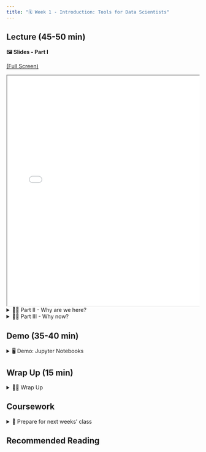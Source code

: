 ---
title: "🗓️ Week 1 - Introduction: Tools for Data Scientists"
---


## Lecture (45-50 min)

**🖼️ Slides - Part I**

[(Full Screen)](/slides/week01_slides_part1.html)

<div class="container" style="position: relative;overflow: hidden;width: 100%;min-height:600px;">
<iframe src="/slides/week01_slides_part1.html" style="position=absolute;top: 0;left: 0;bottom: 0;right: 0;width: 100%;min-height:600px;"></iframe>
</div>

<details>
<summary> 👨‍🏫 Part II - Why are we here?</summary>
- New data sources -> New applications -> more data
- <mark></mark> Examples in Finance, Healthcare, Transportation, etc. 
</details>


<details>
<summary> 👨‍🏫 Part III - Why now?</summary>
- <mark class="remove">Learn how to use this tools</mark> <mark class="todo">Actually name the tools used in data science in practice</mark>
- <mark class="remove">Leverage new data sources</mark> <mark class="todo">Actually name data sources or where data is often found</mark>
- <mark class="remove">Do social science</mark> <mark class="todo"> this is very broad, what do mean by social science in this context exactly?</mark>
</details>



## Demo (35-40 min)

<details>
<summary> 🖥️ Demo: Jupyter Notebooks </summary>
- <mark class="idea"></mark> Explain Jupyter Notebooks.
- <mark class="idea"></mark> Run a simple demo with a clean dataset.
</details>

## Wrap Up (15 min)

<details>
<summary> 👨‍🏫 Wrap Up</summary>
<mark class="todo"></mark> Connect the demo with what was said at the beginning of the lecture. 

</details>

## Coursework

<details>
<summary> 📒 Prepare for next weeks' class </summary>
<mark class="todo"></mark>
</details>



## Recommended Reading
<mark class="todo"></mark>